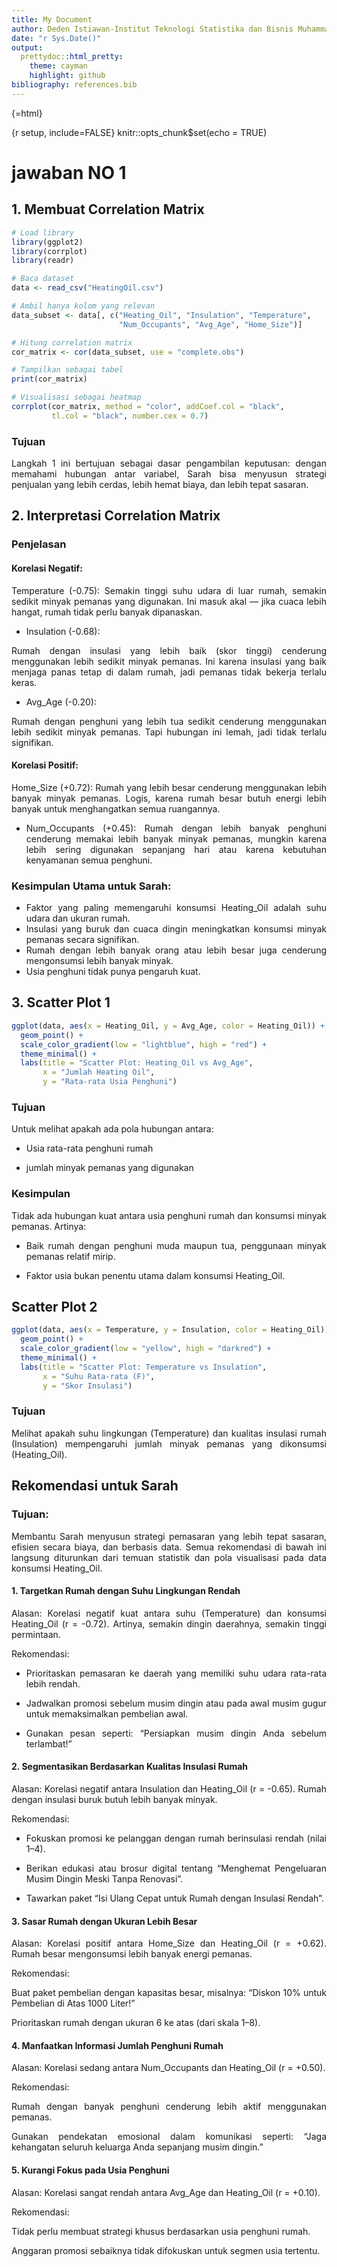 ```yaml
---
title: My Document
author: Deden Istiawan-Institut Teknologi Statistika dan Bisnis Muhammadiyah
date: "r Sys.Date()"
output:
  prettydoc::html_pretty:
    theme: cayman
    highlight: github
bibliography: references.bib
---
```


{=html}
<style>
body{
text-align: justify}
</style>

{r setup, include=FALSE}
knitr::opts_chunk$set(echo = TRUE)

# jawaban NO 1

## 1. Membuat Correlation Matrix

```r
# Load library
library(ggplot2)
library(corrplot)
library(readr)

# Baca dataset
data <- read_csv("HeatingOil.csv")

# Ambil hanya kolom yang relevan
data_subset <- data[, c("Heating_Oil", "Insulation", "Temperature", 
                        "Num_Occupants", "Avg_Age", "Home_Size")]

# Hitung correlation matrix
cor_matrix <- cor(data_subset, use = "complete.obs")

# Tampilkan sebagai tabel
print(cor_matrix)

# Visualisasi sebagai heatmap
corrplot(cor_matrix, method = "color", addCoef.col = "black",
         tl.col = "black", number.cex = 0.7)

```
### Tujuan
Langkah 1 ini bertujuan sebagai dasar pengambilan keputusan: dengan memahami hubungan antar variabel, Sarah bisa menyusun strategi penjualan yang lebih cerdas, lebih hemat biaya, dan lebih tepat sasaran.


## 2. Interpretasi Correlation Matrix
### Penjelasan 
#### Korelasi Negatif:
Temperature (-0.75):
Semakin tinggi suhu udara di luar rumah, semakin sedikit minyak pemanas yang digunakan. Ini masuk akal — jika cuaca lebih hangat, rumah tidak perlu banyak dipanaskan.

 - Insulation (-0.68):
 
Rumah dengan insulasi yang lebih baik (skor tinggi) cenderung menggunakan lebih sedikit minyak pemanas. Ini karena insulasi yang baik menjaga panas tetap di dalam rumah, jadi pemanas tidak bekerja terlalu keras.

 - Avg_Age (-0.20):
 
Rumah dengan penghuni yang lebih tua sedikit cenderung menggunakan lebih sedikit minyak pemanas. Tapi hubungan ini lemah, jadi tidak terlalu signifikan.

#### Korelasi Positif:
Home_Size (+0.72):
Rumah yang lebih besar cenderung menggunakan lebih banyak minyak pemanas. Logis, karena rumah besar butuh energi lebih banyak untuk menghangatkan semua ruangannya.

 - Num_Occupants (+0.45):
Rumah dengan lebih banyak penghuni cenderung memakai lebih banyak minyak pemanas, mungkin karena lebih sering digunakan sepanjang hari atau karena kebutuhan kenyamanan semua penghuni.

### Kesimpulan Utama untuk Sarah:
 - Faktor yang paling memengaruhi konsumsi Heating_Oil adalah suhu udara dan ukuran rumah.
 - Insulasi yang buruk dan cuaca dingin meningkatkan konsumsi minyak pemanas secara signifikan.
 - Rumah dengan lebih banyak orang atau lebih besar juga cenderung mengonsumsi lebih banyak minyak.
 - Usia penghuni tidak punya pengaruh kuat.



## 3. Scatter Plot 1

```r
ggplot(data, aes(x = Heating_Oil, y = Avg_Age, color = Heating_Oil)) +
  geom_point() +
  scale_color_gradient(low = "lightblue", high = "red") +
  theme_minimal() +
  labs(title = "Scatter Plot: Heating_Oil vs Avg_Age",
       x = "Jumlah Heating Oil",
       y = "Rata-rata Usia Penghuni")

```
### Tujuan

Untuk melihat apakah ada pola hubungan antara:

 - Usia rata-rata penghuni rumah

 - jumlah minyak pemanas yang digunakan

### Kesimpulan

Tidak ada hubungan kuat antara usia penghuni rumah dan konsumsi minyak pemanas.
Artinya:

 - Baik rumah dengan penghuni muda maupun tua, penggunaan minyak pemanas relatif mirip.

 - Faktor usia bukan penentu utama dalam konsumsi Heating_Oil.
 
## Scatter Plot 2
```r
ggplot(data, aes(x = Temperature, y = Insulation, color = Heating_Oil)) +
  geom_point() +
  scale_color_gradient(low = "yellow", high = "darkred") +
  theme_minimal() +
  labs(title = "Scatter Plot: Temperature vs Insulation",
       x = "Suhu Rata-rata (F)",
       y = "Skor Insulasi")

```

### Tujuan 

Melihat apakah suhu lingkungan (Temperature) dan kualitas insulasi rumah (Insulation) mempengaruhi jumlah minyak pemanas yang dikonsumsi (Heating_Oil).



## Rekomendasi untuk Sarah

### Tujuan:
Membantu Sarah menyusun strategi pemasaran yang lebih tepat sasaran, efisien secara biaya, dan berbasis data. Semua rekomendasi di bawah ini langsung diturunkan dari temuan statistik dan pola visualisasi pada data konsumsi Heating_Oil.

#### 1. Targetkan Rumah dengan Suhu Lingkungan Rendah
Alasan: Korelasi negatif kuat antara suhu (Temperature) dan konsumsi Heating_Oil (r = -0.72). Artinya, semakin dingin daerahnya, semakin tinggi permintaan.

Rekomendasi:

 - Prioritaskan pemasaran ke daerah yang memiliki suhu udara rata-rata lebih rendah.

 - Jadwalkan promosi sebelum musim dingin atau pada awal musim gugur untuk memaksimalkan pembelian awal.

 - Gunakan pesan seperti: “Persiapkan musim dingin Anda sebelum terlambat!”

#### 2. Segmentasikan Berdasarkan Kualitas Insulasi Rumah
Alasan: Korelasi negatif antara Insulation dan Heating_Oil (r = -0.65). Rumah dengan insulasi buruk butuh lebih banyak minyak.

Rekomendasi:

 - Fokuskan promosi ke pelanggan dengan rumah berinsulasi rendah (nilai 1–4).

 - Berikan edukasi atau brosur digital tentang “Menghemat Pengeluaran Musim Dingin Meski Tanpa Renovasi”.

 - Tawarkan paket “Isi Ulang Cepat untuk Rumah dengan Insulasi Rendah”.

#### 3. Sasar Rumah dengan Ukuran Lebih Besar
Alasan: Korelasi positif antara Home_Size dan Heating_Oil (r = +0.62). Rumah besar mengonsumsi lebih banyak energi pemanas.

Rekomendasi:

Buat paket pembelian dengan kapasitas besar, misalnya: "Diskon 10% untuk Pembelian di Atas 1000 Liter!"

Prioritaskan rumah dengan ukuran 6 ke atas (dari skala 1–8).

#### 4. Manfaatkan Informasi Jumlah Penghuni Rumah
Alasan: Korelasi sedang antara Num_Occupants dan Heating_Oil (r = +0.50).

Rekomendasi:

Rumah dengan banyak penghuni cenderung lebih aktif menggunakan pemanas.

Gunakan pendekatan emosional dalam komunikasi seperti:
“Jaga kehangatan seluruh keluarga Anda sepanjang musim dingin.”

#### 5. Kurangi Fokus pada Usia Penghuni
Alasan: Korelasi sangat rendah antara Avg_Age dan Heating_Oil (r = +0.10).

Rekomendasi:

Tidak perlu membuat strategi khusus berdasarkan usia penghuni rumah.

Anggaran promosi sebaiknya tidak difokuskan untuk segmen usia tertentu.

